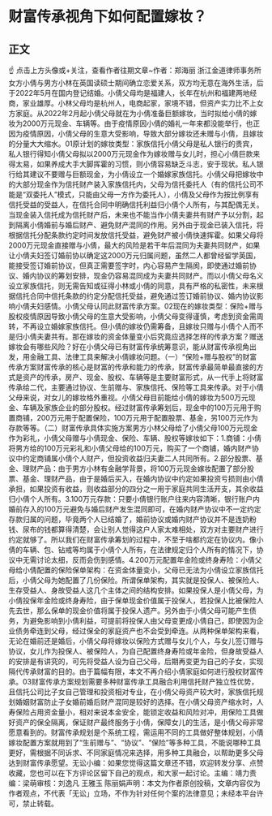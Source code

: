 # 财富传承视角下如何配置嫁妆？
## 正文
☝ 点击上方头像或+关注，查看作者往期文章~作者：郑海丽 浙江金道律师事务所女方小倩与男方小林在英国读硕士期间确立恋爱关系，双方均无意在海外生活，后于2022年5月在国内登记结婚。小倩父母均是福建人，长年在杭州和福建两地经商，家业雄厚。小林父母均是杭州人，电商起家，家境不错，但资产实力比不上女方家庭。从2022年2月起小倩父母就在为小倩准备巨额嫁妆，当时拟给小倩的嫁妆为2000万元现金、车辆等。由于疫情原因小倩的婚礼一年来都没能举行，也正因为疫情原因，小倩父母的生意大受影响，导致大部分嫁妆还未赠与小倩，且嫁妆的分量大大缩水。01原计划的嫁妆类型：家族信托小倩父母是私人银行的贵宾，私人银行得知小倩父母拟以2000万元现金作为嫁妆赠与女儿时，担心小倩巨款来得太易，如果养成大手大脚挥霍的习惯，则小倩容易缺乏斗志，安于现状。私人银行给其建议不要赠与巨额现金，为小倩设立一个婚嫁家族信托。小倩父母把嫁妆中的大部分现金作为信托财产装入家族信托内，父母为信托委托人（有的信托公司不能是“双委托人”模式，只能由父母一方作为委托人），小倩及父母作为按比例享有信托受益的受益人，在信托合同中明确信托利益归小倩个人所有，与其配偶无关。当现金装入信托成为信托财产后，未来也不能当作小倩夫妻共有财产予以分割，起到隔离小倩婚前与婚后财产、避免财产混同的作用。另外由于现金已装入信托，将根据信托分配条款约定时间发放信托受益，避免财产被小倩快速挥霍。如果父母将2000万元现金直接赠与小倩，最大的风险是若干年后混同为夫妻共同财产，如果让小倩夫妇签订婚前协以确定这2000万元归属问题，虽然二人都曾经留学英国，能接受签订婚前协议，但真正需要签字时，内心容易产生隔阂，即使通过婚前协议、婚内协议的筹划安排，现金仍容易混同成为夫妻共同财产。而以小倩父母名义设立家族信托，则无需告知或征得小林或小倩的同意，具有严格的私密性，未来根据信托合同中信托条款的约定分配信托受益，避免通过签订婚前协议、婚内协议影响小倩夫妇感情。小倩父母认同此财富传承方案。02现在的嫁妆类型：保险+赠与股权疫情原因导致小倩父母的生意大受影响，小倩父母变得谨慎，考虑到资金需周转，不再设立婚嫁家族信托。但小倩的嫁妆仍需筹备，且嫁妆只赠与小倩个人而不是归小倩夫妻共有。那在嫁妆的资金体量变小后究竟应选择怎样的传承方案？赠送嫁妆会有哪些风险？好在小倩父母已有财富传承统筹意识，能从财富传承视角出发，用金融工具、法律工具来解决小倩嫁妆问题。（一）“保险+赠与股权”的财富传承方案财富传承的核心是财富的传承和能力的传承，财富传承最简单最直接的方式是资产的传承，房产、现金、股权、车辆等是主要财富形式，从一代手上将财富传承给二代，主要通过协议、生前赠与、家族信托、保险等工具来传承。对于小倩父母来说，对女儿的嫁妆格外重视。小倩父母目前能给小倩的嫁妆为500万元现金、车辆及家族企业的部分股权。经过财富传承筹划后，现金中的100万元用于购置商铺，200万元用于配置保险，100万元用于配置股票、基金，另100万元作为存款等等。（二）财富传承具体实施方案男方小林父母给了小倩父母100万元现金作为彩礼，小倩父母赠与小倩现金、保险、车辆、股权等嫁妆如下：1.商铺：小倩将男方给的100万元彩礼和小倩父母给的100万元，购买了一个商铺，婚内财产协议中约定商铺属小倩个人财产，但投资收益归夫妻二人共同所有。2.部分股票、基金、理财产品：由于男方小林有金融学背景，将100万元现金嫁妆配置了部分股票、基金、理财产品，由于是婚后买入，在婚内协议中约定如果投资亏损则由小倩承担，如果投资有收益，则收益部分的四分之一用于家庭共同生活开支，其余收益归小倩个人所有。3.100万元存款：只要小倩银行账户往来内容清晰，银行账户内婚前存入的100万元避免与婚后财产发生混同即可，在婚内财产协议中不一定约定存款归属的问题，毕竟两个人已结婚了，婚前协议或婚内财产协议并不是连奶粉钱、尿布的钱都算得清楚，会让别人觉得这户人家太难相处，双方对主要财产进行约定就够了。所以我们在财富传承筹划的过程中，不至于啥都约定在协议内。像小倩的车辆、包、钻戒等均属于小倩个人所有，在法律规定归个人所有的情况下，协议中无需讨论太细，反而会伤到感情。4.200万元配置年金险或终身寿险：小倩父母给小倩配置的保险保单架构：在资金体量变小，父母已无法为小倩设立家族信托后，小倩父母为她配置了几份保险。所谓保单架构，其实就是投保人、被保险人、生存受益人、身故受益人这几个主体之间的结构安排。如果投保人是小倩父母，为小倩投保年金险或终身寿险，由于保单现金价值属于投保人，若投保人比被保险人先去世，那么保单的现金价值将属于投保人遗产。另外由于小倩父母可能产生债务，为避免影响到小倩利益，可提前将投保人由父母变更成小倩自己，即使因为企业债务牵连到父母，经过保全的家庭资产也不会受到牵连。从两种保单架构来看，无论在婚前还是婚后，小倩父母将嫁妆以保险方式赠与女儿个人，与女儿签订赠与协议，女儿作为投保人、被保险人，为自己配置终身寿险或年金险，但身故受益人的安排是有讲究的，可先将受益人设为自己父母，后期再变更为自己的子女，实现隔代传承财富的目的。由于篇幅有限，本文不再介绍小倩家庭如何进行股权财富传承。03财富传承方案规划需要多种财富传承工具融合利用信托财产独立性优势，且信托公司比子女自己管理和投资相对专业，在小倩父母资产较大时，家族信托规划婚姻财富防止子女婚前婚后财产混同是较好的选择。在小倩父母资产缩水时，人寿保险占用资金量小，相对来说本金安全，能锁定收益和风险对冲，用保险工具做好资产的保全隔离，保证财产最终服务于小倩，保障女儿的生活，是小倩父母非常愿意看到的。财富传承规划是个系统工程，需运用不同的工具做好整体规划，小倩嫁妆配置方案就用到了“生前赠与”、“协议”、“保险”等多种工具，不能说哪种工具更好，需根据不同诉求、不同家庭情况来选择，用多种工具融合，以帮助更多父母达到财富传承愿望。无讼小编：如果您觉得这篇文章还不错，欢迎转发分享、点赞收藏，您也可以在下方评论区留下自己的观点，和大家一起讨论。主编：靖力责编：梁萌审核：刘逸凡 王雅玉 陈丽娟声明：本文为作者原创投稿，文章内容仅为作者观点，不代表「无讼」立场，不作为针对任何个案的法律意见；未经本平台许可，禁止转载。